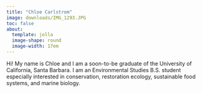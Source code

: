 ```yaml
---
title: "Chloe Carlstrom"
image: downloads/IMG_1293.JPG
toc: false
about: 
  template: jolla
  image-shape: round
  image-width: 17em
---
```


Hi! My name is Chloe and I am a soon-to-be graduate of the University of California, Santa Barbara. I am an Environmental Studies B.S. student especially interested in conservation, restoration ecology, sustainable food systems, and marine biology.
